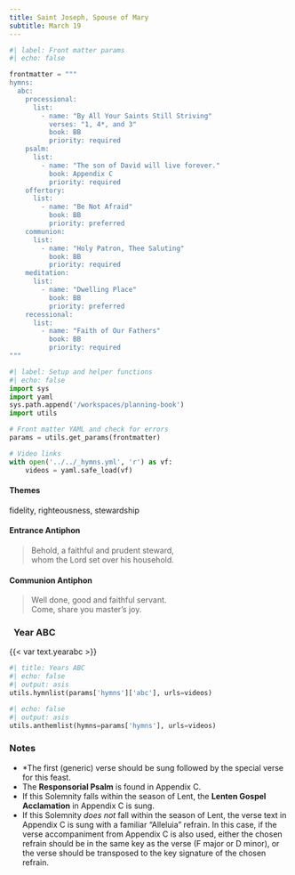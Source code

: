 ```yaml
---
title: Saint Joseph, Spouse of Mary
subtitle: March 19
---
```


```python
#| label: Front matter params
#| echo: false

frontmatter = """
hymns:
  abc:
    processional:
      list:
        - name: "By All Your Saints Still Striving"
          verses: "1, 4*, and 3"
          book: BB
          priority: required
    psalm:
      list:
        - name: "The son of David will live forever."
          book: Appendix C
          priority: required
    offertory:
      list:
        - name: "Be Not Afraid"
          book: BB
          priority: preferred
    communion:
      list:
        - name: "Holy Patron, Thee Saluting"
          book: BB
          priority: required
    meditation:
      list:
        - name: "Dwelling Place"
          book: BB
          priority: preferred
    recessional:
      list:
        - name: "Faith of Our Fathers"
          book: BB
          priority: required
"""
```

```python
#| label: Setup and helper functions
#| echo: false
import sys
import yaml
sys.path.append('/workspaces/planning-book')
import utils

# Front matter YAML and check for errors
params = utils.get_params(frontmatter)

# Video links
with open('../../_hymns.yml', 'r') as vf:
    videos = yaml.safe_load(vf)
```

:::  {.red}
#### **Themes**
:::

fidelity, righteousness, stewardship

:::  {.red}
#### **Entrance Antiphon**
:::

> Behold, a faithful and prudent steward,  
> whom the Lord set over his household.

:::  {.red}
#### **Communion Antiphon**
:::

> Well done, good and faithful servant.  
> Come, share you master's joy.

::: {.titlered}
### &nbsp; Year ABC
:::
{{< var text.yearabc >}}

```python
#| title: Years ABC
#| echo: false
#| output: asis
utils.hymnlist(params['hymns']['abc'], urls=videos)
```


```python
#| echo: false
#| output: asis
utils.anthemlist(hymns=params['hymns'], urls=videos)
```

::: {.red}
### Notes
:::

* *The first (generic) verse should be sung followed by the special verse for this feast.
* The **Responsorial Psalm** is found in Appendix C.
* If this Solemnity falls within the season of Lent, the **Lenten Gospel Acclamation** in Appendix C is sung.
* If this Solemnity *does not* fall within the season of Lent, the verse text in Appendix C is sung with a familiar “Alleluia” refrain. In this case, if the verse accompaniment from Appendix C is also used, either the chosen refrain should be in the same key as the verse (F major or D minor), or the verse should be transposed to the key signature of the chosen refrain.